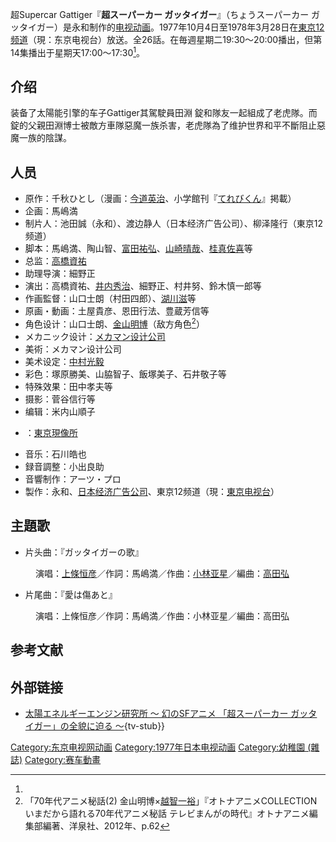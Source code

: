 {{notability unreferenced|time=2015-01-09}}
超Supercar Gattiger『'''超スーパーカー ガッタイガー'''』（ちょうスーパーカー ガッタイガー）是永和制作的[[电视动画|电视动画]]。1977年10月4日至1978年3月28日在[[テレビ東京|東京12频道]]（現：东京电视台）放送。全26話。在毎週星期二19:30～20:00播出，但第14集播出于星期天17:00～17:30<ref name="アニメージュ"/>。
==介绍==
装备了太陽能引擎的车子Gattiger其駕駛員田淵 錠和隊友一起組成了老虎隊。而錠的父親田淵博士被敵方車隊惡魔一族杀害，老虎隊為了维护世界和平不斷阻止惡魔一族的陰謀。
==人员==
*原作：千秋ひとし（漫画：[[今道英治|今道英治]]、小学館刊『[[てれびくん|てれびくん]]』掲載）
*企画：馬嶋満
*制片人：池田誠（永和）、渡边静人（日本经济广告公司）、柳泽隆行（東京12频道）
*脚本：馬嶋満、陶山智、[[富田祐弘|富田祐弘]]、[[山崎晴哉|山崎晴哉]]、[[辻真先|桂真佐喜]]等
*总监：[[高橋資祐|高橋資祐]]
*助理导演：細野正
*演出：高橋資祐、[[井内秀治|井内秀治]]、細野正、村井努、鈴木慎一郎等
*作画監督：山口士朗（村田四郎）、[[湖川友謙|湖川滋]]等
*原画・動画：土屋貴彦、恩田行法、豊蔵芳信等
*角色设计：山口士朗、[[金山明博|金山明博]]（敌方角色<ref>「70年代アニメ秘話(2) 金山明博×[[越智一裕|越智一裕]]」『オトナアニメCOLLECTION いまだから語れる70年代アニメ秘話 テレビまんがの時代』オトナアニメ編集部編著、洋泉社、2012年、p.62</ref>）
*メカニック设计：[[メカマン设计公司|メカマン设计公司]]
*美術：メカマン设计公司
*美术设定：[[中村光毅|中村光毅]]
*彩色：塚原勝美、山脇智子、飯塚美子、石井敬子等
*特殊效果：田中孝夫等
*摄影：菅谷信行等
*编辑：米内山順子
*{{lang|ja|現像所}}：[[東京現像所|東京現像所]]
*音乐：石川皓也
*録音調整：小出良助
*音響制作：アーツ・プロ
*製作：永和、[[日本经济广告公司|日本经济广告公司]]、東京12频道（現：[[東京电视台|東京电视台]]）
== 主題歌 ==
*片头曲：『ガッタイガーの歌』
:演唱：[[上條恒彦|上條恒彦]]／作詞：馬嶋満／作曲：[[小林亚星|小林亚星]]／編曲：[[高田弘|高田弘]]
*片尾曲：『愛は傷あと』
:演唱：上條恒彦／作詞：馬嶋満／作曲：小林亚星／編曲：高田弘
== 参考文献 ==
<references />
== 外部链接==
*[https://web.archive.org/web/20071011222240/http://www7a.biglobe.ne.jp/~sashimi/index.html 太陽エネルギーエンジン研究所 〜 幻のSFアニメ 「超スーパーカー ガッタイガー」の全貌に迫る 〜]{{ja}}{tv-stub}}

[[Category:东京电视网动画|Category:东京电视网动画]]
[[Category:1977年日本电视动画|Category:1977年日本电视动画]]
[[Category:幼稚園_(雜誌)|Category:幼稚園 (雜誌)]]
[[Category:赛车動畫|Category:赛车動畫]]